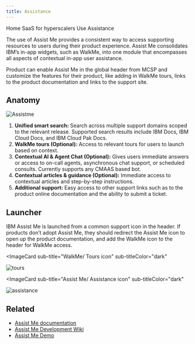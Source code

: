 ```yaml
---
title: Assistance
---
```



<Breadcrumb>
  <BreadcrumbItem href="https://pages.github.ibm.com/cdai-design/pal/">
    Home
  </BreadcrumbItem>
  <BreadcrumbItem href="https://pages.github.ibm.com/cdai-design/pal/saas-for-hyperscalers/overview">
    SaaS for hyperscalers
  </BreadcrumbItem>
  <BreadcrumbItem href="https://pages.github.ibm.com/cdai-design/pal/saas-for-hyperscalers/use">
    Use
  </BreadcrumbItem>
  <BreadcrumbItem
    isCurrentPage
    href="https://pages.github.ibm.com/cdai-design/pal/saas-for-hyperscalers/use-patterns/assistance"
  >
    Assistance
  </BreadcrumbItem>
</Breadcrumb>

<PageDescription>

The use of Assist Me provides a consistent way to access supporting resources to users during their product experience. Assist Me consolidates IBM’s in-app widgets, such as WalkMe, into one module that encompasses all aspects of contextual in-app user assistance.

Product can enable Assist Me in the global header from MCSP and customize the features for their product, like adding in WalkMe tours, links to the product documentation and links to the support site.

</PageDescription>

## Anatomy

<Row>
  <Column colMd={4} colLg={8}>

![Assistme](images/assistme2.png)

  </Column>
</Row>

1. **Unified smart search:** Search across multiple support domains scoped to the relevant release. Supported search results include IBM Docs, IBM Cloud Docs, and IBM Cloud Pak Docs.
2. **WalkMe tours (Optional):** Access to relevant tours for users to launch based on context.
3. **Contextual AI & Agent Chat (Optional):** Gives users immediate answers or access to on-call agents, asynchronous chat support, or scheduled consults. Currently supports any CMAAS based bot.
4. **Contextual articles & guidance (Optional):** Immediate access to contextual articles and step-by-step instructions.
5. **Additional support:** Easy access to other support links such as to the product online documentation and the ability to submit a ticket.

## Launcher

IBM Assist Me is launched from a common support icon in the header. If products don’t adopt Assist Me, they should redirect the Assist Me icon to open up the product documentation, and add the WalkMe icon to the header for WalkMe access.

<Row>

<Column colMd={2} colLg={2} noGutterSm>

<ImageCard
sub-title="WalkMe/ Tours icon"
sub-titleColor="dark"
>

![tours](images/tours--icon.png)

</ImageCard>
</Column>

<Column colMd={2} colLg={2} noGutterSm>

<ImageCard
sub-title="Assist Me/ Assistance icon"
sub-titleColor="dark"
>

![assistance](images/help.png)

</ImageCard>
</Column>

</Row>

## Related

- [Assist Me documentation](https://pages.github.ibm.com/cdai-design/pal/assistance-panel/usage/)
- [Assist Me Development Wiki](https://github.ibm.com/PrivateCloud-analytics/ibm-assist-me/wiki)
- [Assist Me Demo](https://ibm-assist-me1.fyre.ibm.com/)

